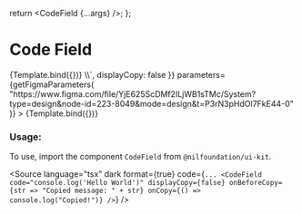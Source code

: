 
<Meta title="Data display/Code Field" component={CodeField} />

  return <CodeField {...args} />;
};

# Code Field

<Canvas isColumn>
  <Story
    name="Basic usage"
    args={{ code: `const { useState } = require("react");` }}
    parameters={getFigmaParameters(
      "https://www.figma.com/file/YjE625ScDMf2ILjWB1sTMc/System?type=design&node-id=223-8049&mode=design&t=P3rN3pHdOl7FkE44-0"
    )}
  >
    {Template.bind({})}
  </Story>
  <Story
    name="Without copy button"
    args={{ code: `--cost <cost of the request> \\`, displayCopy: false }}
    parameters={getFigmaParameters(
      "https://www.figma.com/file/YjE625ScDMf2ILjWB1sTMc/System?type=design&node-id=223-8049&mode=design&t=P3rN3pHdOl7FkE44-0"
    )}
  >
    {Template.bind({})}
  </Story>
</Canvas>

<ArgsTable of={CodeField} />

### Usage:

To use, import the component `CodeField` from `@nilfoundation/ui-kit`.

<Source
  language="tsx"
  dark
  format={true}
  code={`
        ...
        <CodeField
          code="console.log('Hello World')"
          displayCopy={false}
          onBeforeCopy={str => "Copied message: " + str}
          onCopy={() => console.log("Copied!")}
        />
  `}
/>
